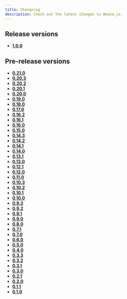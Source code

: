 ```yaml
---
title: Changelog
description: Check out the latest changes to Weave.js.
---
```


## Release versions

- [**1.0.0**](/docs/main/changelog/1.0.0)

## Pre-release versions

- [**0.21.0**](/docs/main/changelog/prerelease/0.21.0)
- [**0.20.3**](/docs/main/changelog/prerelease/0.20.3)
- [**0.20.2**](/docs/main/changelog/prerelease/0.20.2)
- [**0.20.1**](/docs/main/changelog/prerelease/0.20.1)
- [**0.20.0**](/docs/main/changelog/prerelease/0.20.0)
- [**0.19.0**](/docs/main/changelog/prerelease/0.19.0)
- [**0.18.0**](/docs/main/changelog/prerelease/0.18.0)
- [**0.17.0**](/docs/main/changelog/prerelease/0.17.0)
- [**0.16.2**](/docs/main/changelog/prerelease/0.16.2)
- [**0.16.1**](/docs/main/changelog/prerelease/0.16.1)
- [**0.16.0**](/docs/main/changelog/prerelease/0.16.0)
- [**0.15.0**](/docs/main/changelog/prerelease/0.15.0)
- [**0.14.3**](/docs/main/changelog/prerelease/0.14.3)
- [**0.14.2**](/docs/main/changelog/prerelease/0.14.2)
- [**0.14.1**](/docs/main/changelog/prerelease/0.14.1)
- [**0.14.0**](/docs/main/changelog/prerelease/0.14.0)
- [**0.13.1**](/docs/main/changelog/prerelease/0.13.1)
- [**0.13.0**](/docs/main/changelog/prerelease/0.13.0)
- [**0.12.1**](/docs/main/changelog/prerelease/0.12.1)
- [**0.12.0**](/docs/main/changelog/prerelease/0.12.0)
- [**0.11.0**](/docs/main/changelog/prerelease/0.11.0)
- [**0.10.3**](/docs/main/changelog/prerelease/0.10.3)
- [**0.10.2**](/docs/main/changelog/prerelease/0.10.2)
- [**0.10.1**](/docs/main/changelog/prerelease/0.10.1)
- [**0.10.0**](/docs/main/changelog/prerelease/0.10.0)
- [**0.9.3**](/docs/main/changelog/prerelease/0.9.3)
- [**0.9.2**](/docs/main/changelog/prerelease/0.9.2)
- [**0.9.1**](/docs/main/changelog/prerelease/0.9.1)
- [**0.9.0**](/docs/main/changelog/prerelease/0.9.0)
- [**0.8.0**](/docs/main/changelog/prerelease/0.8.0)
- [**0.7.1**](/docs/main/changelog/prerelease/0.7.1)
- [**0.7.0**](/docs/main/changelog/prerelease/0.7.0)
- [**0.6.0**](/docs/main/changelog/prerelease/0.6.0)
- [**0.5.0**](/docs/main/changelog/prerelease/0.5.0)
- [**0.4.0**](/docs/main/changelog/prerelease/0.4.0)
- [**0.3.3**](/docs/main/changelog/prerelease/0.3.3)
- [**0.3.2**](/docs/main/changelog/prerelease/0.3.2)
- [**0.3.1**](/docs/main/changelog/prerelease/0.3.1)
- [**0.3.0**](/docs/main/changelog/prerelease/0.3.0)
- [**0.2.1**](/docs/main/changelog/prerelease/0.2.1)
- [**0.2.0**](/docs/main/changelog/prerelease/0.2.0)
- [**0.1.1**](/docs/main/changelog/prerelease/0.1.1)
- [**0.1.0**](/docs/main/changelog/prerelease/0.1.0)
